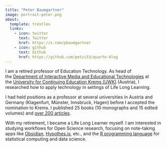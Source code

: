 ```yaml
---
title: "Peter Baumgartner"
image: portrait-peter.png
about:
  template: trestles
  links:
    - icon: twitter
      text: Twitter
      href: https://x.com/pbaumgartner
    - icon: github
      text: Github
      href: https://github.com/petzi53/quarto-blog
---
```


I am a retired professor of Education Technology. As head of
the [Department of Interactive Media and Educational
Technologies](https://www.donau-uni.ac.at/en/university/faculties/education-arts-architecture/departments/continuing-education-research-educational-technologies.html) at
the [University for Continuing Education Krems
(UWK)](https://www.donau-uni.ac.at/en) (Austria), I researched how to
apply technology in settings of Life Long Learning. 

I had held positions as a professor at several universities in Austria
and Germany (Klagenfurt, Münster, Innsbruck, Hagen) before I accepted
the nomination to Krems. I published 25 books (10 monographs and 15
edited volumes) and [over 200
articles](https://portfolio.peter-baumgartner.net/publication/).

With my retirement, I became a Life Long Learner myself. I am interested
in studying workflows for Open Science research, focusing on note-taking
apps like
[Obsidian](https://obsidian.md/ "A note-taking app as extensible knowledge base"),
[Hypothes.is](https://web.hypothes.is/ "Annotate anything online"),
etc., and the [R programming
language](https://www.r-project.org/ "Free software environment for statistical computing and graphics")
for statistical computing and data science.
